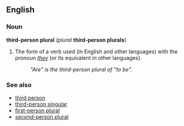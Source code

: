 ==English==
===Noun===
'''third-person plural''' (''plural'' '''third-person plurals''')

#The form of a verb used (in English and other languages) with the pronoun ''[[they]]'' (or its equivalent in other languages).
#:''"Are" is the third-person plural of "to be".''

===See also===
*[[third person]]
*[[third-person singular]]
*[[first-person plural]]
*[[second-person plural]]